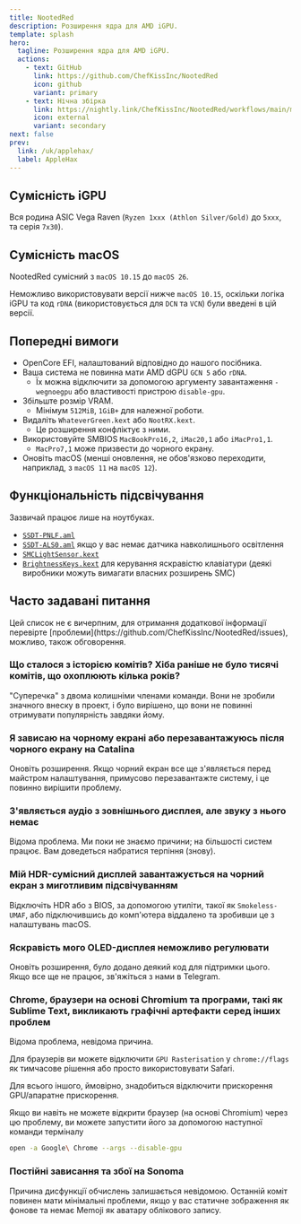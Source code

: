 ---
title: NootedRed
description: Розширення ядра для AMD iGPU.
template: splash
hero:
  tagline: Розширення ядра для AMD iGPU.
  actions:
    - text: GitHub
      link: https://github.com/ChefKissInc/NootedRed
      icon: github
      variant: primary
    - text: Нічна збірка
      link: https://nightly.link/ChefKissInc/NootedRed/workflows/main/master/Artifacts.zip
      icon: external
      variant: secondary
next: false
prev:
  link: /uk/applehax/
  label: AppleHax
---


## Сумісність iGPU

Вся родина ASIC Vega Raven (`Ryzen 1xxx (Athlon Silver/Gold)` до `5xxx`, та серія `7x30`).

## Сумісність macOS

NootedRed сумісний з `macOS 10.15` до `macOS 26`.

Неможливо використовувати версії нижче `macOS 10.15`, оскільки логіка iGPU та код `rDNA` (використовується для `DCN` та `VCN`) були введені в цій версії.

## Попередні вимоги

- OpenCore EFI, налаштований відповідно до нашого посібника.
- Ваша система не повинна мати AMD dGPU `GCN 5` або `rDNA`.
  - Їх можна відключити за допомогою аргументу завантаження `-wegnoegpu` або властивості пристрою `disable-gpu`.
- Збільште розмір VRAM.
  - Мінімум `512MiB`, `1GiB+` для належної роботи.
- Видаліть `WhateverGreen.kext` або `NootRX.kext`.
  - Це розширення конфліктує з ними.
- Використовуйте SMBIOS `MacBookPro16,2`, `iMac20,1` або `iMacPro1,1`.
  - `MacPro7,1` може призвести до чорного екрану.
- Оновіть macOS (менші оновлення, не обов'язково переходити, наприклад, з `macOS 11` на `macOS 12`).

## Функціональність підсвічування

Зазвичай працює лише на ноутбуках.

- [`SSDT-PNLF.aml`](/Extras/SSDTs/SSDT-PNLF.aml)
- [`SSDT-ALS0.aml`](/Extras/SSDTs/SSDT-ALS0.aml) якщо у вас немає датчика навколишнього освітлення
- [`SMCLightSensor.kext`](https://github.com/Acidanthera/VirtualSMC)
- [`BrightnessKeys.kext`](https://github.com/Acidanthera/BrightnessKeys) для керування яскравістю клавіатури (деякі виробники можуть вимагати власних розширень SMC)

## Часто задавані питання

<Aside type="danger">
Цей список не є вичерпним, для отримання додаткової інформації перевірте [проблеми](https://github.com/ChefKissInc/NootedRed/issues), можливо, також обговорення.
</Aside>

### Що сталося з історією комітів? Хіба раніше не було тисячі комітів, що охоплюють кілька років?

"Суперечка" з двома колишніми членами команди. Вони не зробили значного внеску в проект, і було вирішено, що вони не повинні отримувати популярність завдяки йому.

### Я зависаю на чорному екрані або перезавантажуюсь після чорного екрану на Catalina

Оновіть розширення. Якщо чорний екран все ще з'являється перед майстром налаштування, примусово перезавантажте систему, і це повинно вирішити проблему.

### З'являється аудіо з зовнішнього дисплея, але звуку з нього немає

Відома проблема. Ми поки не знаємо причини; на більшості систем працює. Вам доведеться набратися терпіння (знову).

### Мій HDR-сумісний дисплей завантажується на чорний екран з миготливим підсвічуванням

Відключіть HDR або з BIOS, за допомогою утиліти, такої як `Smokeless-UMAF`, або підключившись до комп'ютера віддалено та зробивши це з налаштувань macOS.

### Яскравість мого OLED-дисплея неможливо регулювати

Оновіть розширення, було додано деякий код для підтримки цього. Якщо все ще не працює, зв'яжіться з нами в Telegram.

### Chrome, браузери на основі Chromium та програми, такі як Sublime Text, викликають графічні артефакти серед інших проблем

Відома проблема, невідома причина.

Для браузерів ви можете відключити `GPU Rasterisation` у `chrome://flags` як тимчасове рішення або просто використовувати Safari.

Для всього іншого, ймовірно, знадобиться відключити прискорення GPU/апаратне прискорення.

Якщо ви навіть не можете відкрити браузер (на основі Chromium) через цю проблему, ви можете запустити його за допомогою наступної команди терміналу

```sh
open -a Google\ Chrome --args --disable-gpu
```

### Постійні зависання та збої на Sonoma

Причина дисфункції обчислень залишається невідомою. Останній коміт повинен мати мінімальні проблеми, якщо у вас статичне зображення як фонове та немає Memoji як аватару облікового запису.

